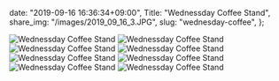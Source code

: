   date: "2019-09-16 16:36:34+09:00",
  Title: "Wednessday Coffee Stand",
  share_img: "/images/2019_09_16_3.JPG",
  slug: "wednesday-coffee",
};

![Wednessday Coffee Stand](/images/2019_09_16_1.JPG)
![Wednessday Coffee Stand](/images/2019_09_16_2.JPG)
![Wednessday Coffee Stand](/images/2019_09_16_3.JPG)
![Wednessday Coffee Stand](/images/2019_09_16_4.JPG)
![Wednessday Coffee Stand](/images/2019_09_16_5.JPG)
![Wednessday Coffee Stand](/images/2019_09_16_6.JPG)
![Wednessday Coffee Stand](/images/2019_09_16_7.JPG)
![Wednessday Coffee Stand](/images/2019_09_16_8.JPG)
